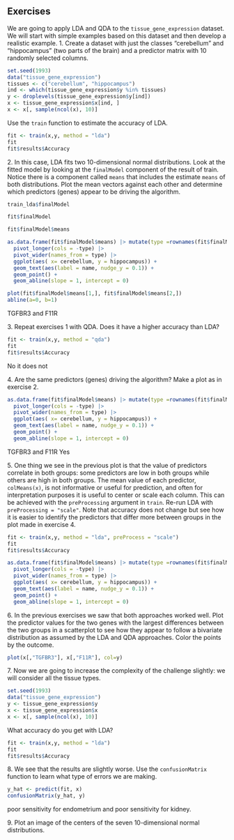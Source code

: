 ## Exercises 
We are going to apply LDA and QDA to the `tissue_gene_expression` dataset. We will start with simple examples based on this dataset and then develop a realistic example. 
1\. Create a dataset with just the classes "cerebellum" and "hippocampus" (two parts of the brain) and a predictor matrix with 10 randomly selected columns. 
```r
set.seed(1993) 
data("tissue_gene_expression") 
tissues <- c("cerebellum", "hippocampus") 
ind <- which(tissue_gene_expression$y %in% tissues) 
y <- droplevels(tissue_gene_expression$y[ind]) 
x <- tissue_gene_expression$x[ind, ] 
x <- x[, sample(ncol(x), 10)] 
``` 
Use the `train` function to estimate the accuracy of LDA. 

```r
fit <- train(x,y, method = "lda")
fit
fit$results$Accuracy
```



2\.  In this case, LDA fits two 10-dimensional normal distributions. Look at the fitted model by looking at the `finalModel` component of the result of train. Notice there is a component called `means` that includes the estimate `means` of both distributions. Plot the mean vectors against each other and determine which predictors (genes) appear to be driving the algorithm.  

```r
train_lda$finalModel
```


```r
fit$finalModel

fit$finalModel$means
```

```r
as.data.frame(fit$finalModel$means) |> mutate(type =rownames(fit$finalModel$means)) |>
  pivot_longer(cols = -type) |>
  pivot_wider(names_from = type) |>
  ggplot(aes( x= cerebellum, y = hippocampus)) +
  geom_text(aes(label = name, nudge_y = 0.1)) +
  geom_point() +
  geom_abline(slope = 1, intercept = 0)

plot(fit$finalModel$means[1,], fit$finalModel$means[2,])
abline(a=0, b=1)
```
TGFBR3 and F11R


3\. Repeat exercises 1 with QDA. Does it have a higher accuracy than LDA? 

```r
fit <- train(x,y, method = "qda")
fit
fit$results$Accuracy
```
No it does not

4\. Are the same predictors (genes) driving the algorithm? Make a plot as in exercise 2. 
```r
as.data.frame(fit$finalModel$means) |> mutate(type =rownames(fit$finalModel$means)) |>
  pivot_longer(cols = -type) |>
  pivot_wider(names_from = type) |>
  ggplot(aes( x= cerebellum, y = hippocampus)) +
  geom_text(aes(label = name, nudge_y = 0.1)) +
  geom_point() +
  geom_abline(slope = 1, intercept = 0)
```
TGFBR3 and F11R
Yes


5\. One thing we see in the previous plot is that the value of predictors correlate in both groups: some predictors are low in both groups while others are high in both groups. The mean value of each predictor, `colMeans(x)`, is not informative or useful for prediction, and often for interpretation purposes it is useful to center or scale each column. This can be achieved with the `preProcessing` argument in `train`. Re-run LDA with `preProcessing = "scale"`. Note that accuracy does not change but see how it is easier to identify the predictors that differ more between groups in the plot made in exercise 4. 

```r
fit <- train(x,y, method = "lda", preProcess = "scale")
fit
fit$results$Accuracy
```


```r
as.data.frame(fit$finalModel$means) |> mutate(type =rownames(fit$finalModel$means)) |>
  pivot_longer(cols = -type) |>
  pivot_wider(names_from = type) |>
  ggplot(aes( x= cerebellum, y = hippocampus)) +
  geom_text(aes(label = name, nudge_y = 0.1)) +
  geom_point() +
  geom_abline(slope = 1, intercept = 0)
```

6\. In the previous exercises we saw that both approaches worked well. Plot the predictor values for the two genes with the largest differences between the two groups in a scatterplot to see how they appear to follow a bivariate distribution as assumed by the LDA and QDA approaches. Color the points by the outcome. 

```r
plot(x[,"TGFBR3"], x[,"F11R"], col=y)
```


7\. Now we are going to increase the complexity of the challenge slightly: we will consider all the tissue types. 
```r
set.seed(1993) 
data("tissue_gene_expression") 
y <- tissue_gene_expression$y 
x <- tissue_gene_expression$x 
x <- x[, sample(ncol(x), 10)] 
``` 
What accuracy do you get with LDA? 

```r
fit <- train(x,y, method = "lda")
fit
fit$results$Accuracy
```

8\. We see that the results are slightly worse. Use the `confusionMatrix` function to learn what type of errors we are making. 
```r
y_hat <- predict(fit, x)
confusionMatrix(y_hat, y)
```

poor sensitivity for endometrium and poor sensitivity for kidney.

9\. Plot an image of the centers of the seven 10-dimensional normal distributions. 

```r

```

 
